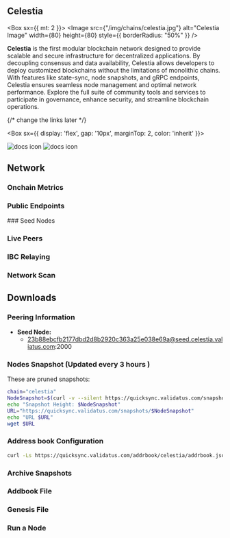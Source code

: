 

## Celestia

<Box sx={{ mt: 2 }}>
  <Image
    src={"/img/chains/celestia.jpg"}
    alt="Celestia Image"
    width={80}
    height={80}
    style={{ borderRadius: "50%" }}
  />
</Box>

**Celestia** is the first modular blockchain network designed to provide scalable and secure infrastructure for decentralized applications. By decoupling consensus and data availability, Celestia allows developers to deploy customized blockchains without the limitations of monolithic chains. With features like state-sync, node snapshots, and gRPC endpoints, Celestia ensures seamless node management and optimal network performance. Explore the full suite of community tools and services to participate in governance, enhance security, and streamline blockchain operations.

{/* change the links later */}

<Box sx={{ display: 'flex', gap: '10px', marginTop: 2, color: 'inherit' }}>
  <Link href="https://celestia.org/" target="_blank" passHref>
    <Language />
  </Link>

  <Link href="https://t.me/CelestiaCommunity" target="_blank" passHref>
    <Telegram  />
  </Link>
  <Link href="https://twitter.com/CelestiaOrg" target="_blank" passHref>
    <X />
  </Link>
  <Link href="https://github.com/celestiaorg/celestia-node" target="_blank" passHref>
    <GitHub  />
  </Link>
  <Link href="https://blog.celestia.org/" target="_blank" passHref>
     <Image src="/img/icons/docs.svg" alt="docs icon" width={25} height={28} />
  </Link>
  <Link href="https://blog.celestia.org/" target="_blank" passHref>
     <Image src="/img/icons/medium.svg" alt="docs icon" width={25} height={25}/>
  </Link>
  
</Box>

## Network

### Onchain Metrics

<NetworkMetrics
  network="celestia"
  repoUrl="celestiaorg/celestia-node"
  coingeckoID="celestia"
/>

### Public Endpoints

<APITables columns={columns} rows={rows} />
### Seed Nodes

### Live Peers

### IBC Relaying

### Network Scan

## Downloads

### Peering Information

- **Seed Node:**
  - 23b88ebcfb2177dbd2d8b2920c363a25e038e69a@seed.celestia.valiatus.com:2000

### Nodes Snapshot (Updated every 3 hours )

These are pruned snapshots:

```bash
chain="celestia"
NodeSnapshot=$(curl -v --silent https://quicksync.validatus.com/snapshots/ --stderr - | tr '>' '\n' | grep -o "${chain}-.*.tar.lz4" | tail -1)
echo "Snapshot Height: $NodeSnapshot"
URL="https://quicksync.validatus.com/snapshots/$NodeSnapshot"
echo "URL $URL"
wget $URL
```

### Address book Configuration

```bash
curl -Ls https://quicksync.validatus.com/addrbook/celestia/addrbook.json > $HOME/.celestia-app/config/addrbook.json
```

### Archive Snapshots

### Addbook File

### Genesis File

### Run a Node

<NodesAccordian sections={Data} />
